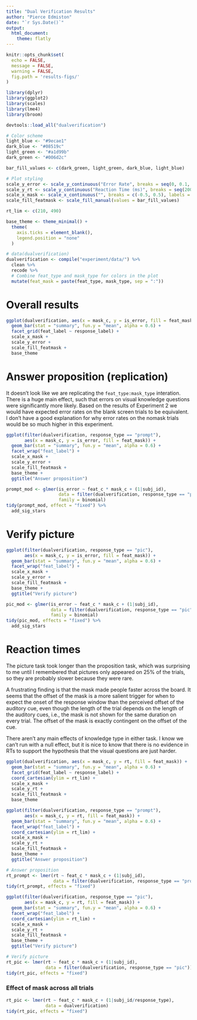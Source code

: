 ```yaml
---
title: "Dual Verification Results"
author: "Pierce Edmiston"
date: "`r Sys.Date()`"
output:
  html_document:
    theme: flatly
---
```


```r
knitr::opts_chunk$set(
  echo = FALSE,
  message = FALSE,
  warning = FALSE,
  fig.path = 'results-figs/'
)

library(dplyr)
library(ggplot2)
library(scales)
library(lme4)
library(broom)

devtools::load_all("dualverification")

# Color scheme
light_blue <- "#9ecae1"
dark_blue <- "#08519c"
light_green <- "#a1d99b"
dark_green <- "#006d2c"

bar_fill_values <- c(dark_green, light_green, dark_blue, light_blue)

# Plot styling
scale_y_error <- scale_y_continuous("Error Rate", breaks = seq(0, 0.1, by = .02), labels = percent)
scale_y_rt <- scale_y_continuous("Reaction Time (ms)", breaks = seq(200, 600, by = 50))
scale_x_mask <- scale_x_continuous("", breaks = c(-0.5, 0.5), labels = c("Blank Screen", "Visual Interference"))
scale_fill_featmask <- scale_fill_manual(values = bar_fill_values)

rt_lim <- c(210, 490)

base_theme <- theme_minimal() +
  theme(
    axis.ticks = element_blank(),
    legend.position = "none"
  )
```

```r
# data(dualverification)
dualverification <- compile("experiment/data/") %>%
  clean %>% 
  recode %>%
  # Combine feat_type and mask_type for colors in the plot
  mutate(feat_mask = paste(feat_type, mask_type, sep = ":"))
```

# Overall results

```r
ggplot(dualverification, aes(x = mask_c, y = is_error, fill = feat_mask)) +
  geom_bar(stat = "summary", fun.y = "mean", alpha = 0.6) +
  facet_grid(feat_label ~ response_label) +
  scale_x_mask +
  scale_y_error +
  scale_fill_featmask +
  base_theme
```

# Answer proposition (replication)

It doesn't look like we are replicating the `feat_type:mask_type` interation.
There is a huge main effect, such that errors on visual knowledge questions
were significantly more likely. Based on the results of Experiment 2 we would
have expected error rates on the blank screen trials to be equivalent. I don't
have a good explanation for why error rates on the nomask trials would be
so much higher in this experiment.

```r
ggplot(filter(dualverification, response_type == "prompt"),
       aes(x = mask_c, y = is_error, fill = feat_mask)) +
  geom_bar(stat = "summary", fun.y = "mean", alpha = 0.6) +
  facet_wrap("feat_label") +
  scale_x_mask +
  scale_y_error +
  scale_fill_featmask +
  base_theme +
  ggtitle("Answer proposition")
```

```r
prompt_mod <- glmer(is_error ~ feat_c * mask_c + (1|subj_id),
                    data = filter(dualverification, response_type == "prompt"),
                    family = binomial)
tidy(prompt_mod, effect = "fixed") %>%
  add_sig_stars
```

# Verify picture

```r
ggplot(filter(dualverification, response_type == "pic"),
       aes(x = mask_c, y = is_error, fill = feat_mask)) +
  geom_bar(stat = "summary", fun.y = "mean", alpha = 0.6) +
  facet_wrap("feat_label") +
  scale_x_mask +
  scale_y_error +
  scale_fill_featmask +
  base_theme +
  ggtitle("Verify picture")
```

```r
pic_mod <- glmer(is_error ~ feat_c * mask_c + (1|subj_id),
                 data = filter(dualverification, response_type == "pic"),
                 family = binomial)
tidy(pic_mod, effects = "fixed") %>%
  add_sig_stars
```

# Reaction times

The picture task took longer than the proposition task, which was surprising
to me until I remembered that pictures only appeared on 25% of the trials,
so they are probably slower because they were rare.

A frustrating finding is that the mask made people faster across the board. It
seems that the offset of the mask is a more salient trigger for when to expect
the onset of the response window than the perceived offset of the auditory cue,
even though the length of the trial depends on the length of the auditory cues,
i.e., the mask is not shown for the same duration on every trial. The offset of
the mask is exactly contingent on the offset of the cue.

There aren't any main effects of knowledge type in either task. I know we can't
run with a null effect, but it is nice to know that there is no evidence in 
RTs to support the hypothesis that the visual questions are just harder.

```r
ggplot(dualverification, aes(x = mask_c, y = rt, fill = feat_mask)) +
  geom_bar(stat = "summary", fun.y = "mean", alpha = 0.6) +
  facet_grid(feat_label ~ response_label) +
  coord_cartesian(ylim = rt_lim) +
  scale_x_mask +
  scale_y_rt +
  scale_fill_featmask +
  base_theme
```

```r
ggplot(filter(dualverification, response_type == "prompt"),
       aes(x = mask_c, y = rt, fill = feat_mask)) +
  geom_bar(stat = "summary", fun.y = "mean", alpha = 0.6) +
  facet_wrap("feat_label") +
  coord_cartesian(ylim = rt_lim) +
  scale_x_mask +
  scale_y_rt +
  scale_fill_featmask +
  base_theme +
  ggtitle("Answer proposition")
```

```r
# Answer proposition
rt_prompt <- lmer(rt ~ feat_c * mask_c + (1|subj_id),
                  data = filter(dualverification, response_type == "prompt"))
tidy(rt_prompt, effects = "fixed")
```

```r
ggplot(filter(dualverification, response_type == "pic"),
       aes(x = mask_c, y = rt, fill = feat_mask)) +
  geom_bar(stat = "summary", fun.y = "mean", alpha = 0.6) +
  facet_wrap("feat_label") +
  coord_cartesian(ylim = rt_lim) +
  scale_x_mask +
  scale_y_rt +
  scale_fill_featmask +
  base_theme +
  ggtitle("Verify picture")
```

```r
# Verify picture
rt_pic <- lmer(rt ~ feat_c * mask_c + (1|subj_id),
               data = filter(dualverification, response_type == "pic"))
tidy(rt_pic, effects = "fixed")
```

### Effect of mask across all trials

```r
rt_pic <- lmer(rt ~ feat_c * mask_c + (1|subj_id/response_type),
               data = dualverification)
tidy(rt_pic, effects = "fixed")
```

